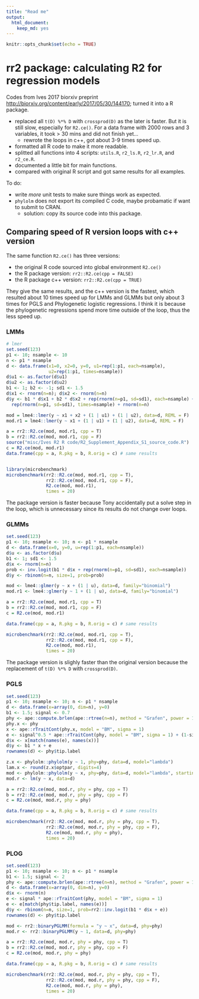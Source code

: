 ```yaml
---
title: "Read me"
output: 
  html_document: 
    keep_md: yes
---
```


```r
knitr::opts_chunk$set(echo = TRUE)
```

# rr2 package: calculating R2 for regression models

Codes from Ives 2017 biorxiv preprint <http://biorxiv.org/content/early/2017/05/30/144170>; turned it into a R package.

- replaced all `t(D) %*% D` with `crossprod(D)` as the later is faster. But it is still slow, especially for `R2.ce()`. For a data frame with 2000 rows and 3 variables, it took > 30 mins and did not finish yet...
    + rewrote the loops in c++, got about 3-9 times speed up.
- formatted all R code to make it more readable.
- splitted all functions into 4 scripts: `utils.R`, `r2_ls.R`, `r2_lr.R`, and `r2_ce.R`.
- documented a little bit for main functions.
- compared with original R script and got same results for all examples.

To do:

- write *more* unit tests to make sure things work as expected.
- `phylolm` does not export its compiled C code, maybe probamatic if want to submit to CRAN.
  + solution: copy its source code into this package.
  
## Comparing speed of R version loops with c++ version

The same function `R2.ce()` has three versions: 

- the original R code sourced into global environment `R2.ce()` 
- the R package version: `rr2::R2.ce(cpp = FALSE)`
- the R package c++ version: `rr2::R2.ce(cpp = TRUE)`

They give the same results, and the c++ version is the fastest, which resulted about 10 times speed up for LMMs and GLMMs but only about 3 times for PGLS and Phylogenetic logistic regressions. I think it is because the phylogenetic regressions spend more time outside of the loop, thus the less speed up.

### LMMs 

```r
# lmer
set.seed(123)
p1 <- 10; nsample <- 10
n <- p1 * nsample
d <- data.frame(x1=0, x2=0, y=0, u1=rep(1:p1, each=nsample), 
                u2=rep(1:p1, times=nsample))
d$u1 <- as.factor(d$u1)
d$u2 <- as.factor(d$u2)
b1 <- 1; b2 <- -1; sd1 <- 1.5
d$x1 <- rnorm(n=n); d$x2 <- rnorm(n=n)
d$y <- b1 * d$x1 + b2 * d$x2 + rep(rnorm(n=p1, sd=sd1), each=nsample) + 
  rep(rnorm(n=p1, sd=sd1), times=nsample) + rnorm(n=n)

mod = lme4::lmer(y ~ x1 + x2 + (1 | u1) + (1 | u2), data=d, REML = F)
mod.r1 = lme4::lmer(y ~ x1 + (1 | u1) + (1 | u2), data=d, REML = F)

a = rr2::R2.ce(mod, mod.r1, cpp = T)
b = rr2::R2.ce(mod, mod.r1, cpp = F)
source("misc/Ives R2 R code/R2_Supplement_Appendix_S1_source_code.R")
c = R2.ce(mod, mod.r1)
data.frame(cpp = a, R.pkg = b, R.orig = c) # same results


library(microbenchmark)
microbenchmark(rr2::R2.ce(mod, mod.r1, cpp = T), 
               rr2::R2.ce(mod, mod.r1, cpp = F), 
               R2.ce(mod, mod.r1),
               times = 20)
```

The package version is faster because Tony accidentally put a solve step in the loop, which is unnecessary since its results do not change over loops.

### GLMMs 

```r
set.seed(123)
p1 <- 10; nsample <- 10; n <- p1 * nsample
d <- data.frame(x=0, y=0, u=rep(1:p1, each=nsample))
d$u <- as.factor(d$u)
b1 <- 1; sd1 <- 1.5
d$x <- rnorm(n=n)
prob <- inv.logit(b1 * d$x + rep(rnorm(n=p1, sd=sd1), each=nsample))
d$y <- rbinom(n=n, size=1, prob=prob)

mod <- lme4::glmer(y ~ x + (1 | u), data=d, family="binomial")
mod.r1 <- lme4::glmer(y ~ 1 + (1 | u), data=d, family="binomial")

a = rr2::R2.ce(mod, mod.r1, cpp = T)
b = rr2::R2.ce(mod, mod.r1, cpp = F)
c = R2.ce(mod, mod.r1)

data.frame(cpp = a, R.pkg = b, R.orig = c) # same results

microbenchmark(rr2::R2.ce(mod, mod.r1, cpp = T), 
               rr2::R2.ce(mod, mod.r1, cpp = F), 
               R2.ce(mod, mod.r1),
               times = 20)
```

The package version is slighly faster than the original version because the replacement of `t(D) %*% D` with `crossprod(D)`.

### PGLS 

```r
set.seed(123)
p1 <- 10; nsample <- 10; n <- p1 * nsample
d <- data.frame(x=array(0, dim=n), y=0)
b1 <- 1.5; signal <- 0.7
phy <- ape::compute.brlen(ape::rtree(n=n), method = "Grafen", power = 1)
phy.x <- phy
x <- ape::rTraitCont(phy.x, model = "BM", sigma = 1)
e <- signal^0.5 * ape::rTraitCont(phy, model = "BM", sigma = 1) + (1-signal)^0.5 * rnorm(n=n)
d$x <- x[match(names(e), names(x))]
d$y <- b1 * x + e
rownames(d) <- phy$tip.label

z.x <- phylolm::phylolm(y ~ 1, phy=phy, data=d, model="lambda")
lam.x <- round(z.x$optpar, digits=4)
mod <- phylolm::phylolm(y ~ x, phy=phy, data=d, model="lambda", starting.value=.98*lam.x+.01)
mod.r <- lm(y ~ x, data=d)

a = rr2::R2.ce(mod, mod.r, phy = phy, cpp = T)
b = rr2::R2.ce(mod, mod.r, phy = phy, cpp = F)
c = R2.ce(mod, mod.r, phy = phy)

data.frame(cpp = a, R.pkg = b, R.orig = c) # same results

microbenchmark(rr2::R2.ce(mod, mod.r, phy = phy, cpp = T), 
               rr2::R2.ce(mod, mod.r, phy = phy, cpp = F), 
               R2.ce(mod, mod.r, phy = phy),
               times = 20)
```

### PLOG 

```r
set.seed(123)
p1 <- 10; nsample <- 10; n <- p1 * nsample
b1 <- 1.5; signal <- 2
phy <- ape::compute.brlen(ape::rtree(n=n), method = "Grafen", power = 1)
d <- data.frame(x=array(0, dim=n), y=0)
d$x <- rnorm(n)
e <- signal * ape::rTraitCont(phy, model = "BM", sigma = 1)
e <- e[match(phy$tip.label, names(e))]
d$y <- rbinom(n=n, size=1, prob=rr2::inv.logit(b1 * d$x + e))
rownames(d) <- phy$tip.label

mod <- rr2::binaryPGLMM(formula = "y ~ x", data=d, phy=phy)
mod.r <- rr2::binaryPGLMM(y ~ 1, data=d, phy=phy)

a = rr2::R2.ce(mod, mod.r, phy = phy, cpp = T)
b = rr2::R2.ce(mod, mod.r, phy = phy, cpp = F)
c = R2.ce(mod, mod.r, phy = phy)

data.frame(cpp = a, R.pkg = b, R.orig = c) # same results

microbenchmark(rr2::R2.ce(mod, mod.r, phy = phy, cpp = T), 
               rr2::R2.ce(mod, mod.r, phy = phy, cpp = F), 
               R2.ce(mod, mod.r, phy = phy),
               times = 20)
```